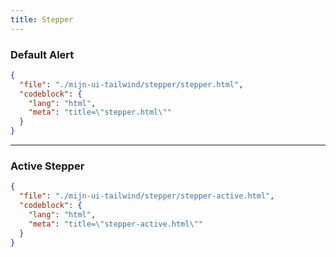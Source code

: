 ```yaml
---
title: Stepper
---
```


### Default Alert

<TWComponentPreview src="/stepper/stepper" />

```json doc-gen:file
{
  "file": "./mijn-ui-tailwind/stepper/stepper.html",
  "codeblock": {
    "lang": "html",
    "meta": "title=\"stepper.html\""
  }
}
```

---

### Active Stepper

<TWComponentPreview src="/stepper/stepper-active" />

```json doc-gen:file
{
  "file": "./mijn-ui-tailwind/stepper/stepper-active.html",
  "codeblock": {
    "lang": "html",
    "meta": "title=\"stepper-active.html\""
  }
}
```
